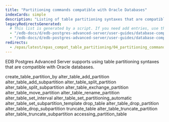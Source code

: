 ```yaml
---
title: "Partitioning commands compatible with Oracle Databases"
indexCards: simple
description: "Listing of table partitioning syntaxes that are compatible with Oracle databases"
legacyRedirectsGenerated:
  # This list is generated by a script. If you need add entries, use the `legacyRedirects` key.
  - "/edb-docs/d/edb-postgres-advanced-server/user-guides/database-compatibility-for-oracle-developers-guide/9.6/Database_Compatibility_for_Oracle_Developers_Guide_v9.6.1.104.html"
  - "/edb-docs/d/edb-postgres-advanced-server/user-guides/database-compatibility-for-oracle-developers-guide/9.5/Database_Compatibility_for_Oracle_Developers_Guide.1.329.html"
redirects:
  - /epas/latest/epas_compat_table_partitioning/04_partitioning_commands_compatible_with_oracle_databases/ #generated for docs/epas/reorg-role-use-case-mode
---
```


<div id="partitioning_commands_compatible_with_oracle_databases" class="registered_link"></div>

EDB Postgres Advanced Server supports using table partitioning syntaxes that are compatible with Oracle databases. 

<div class="toctree" maxdepth="4">

create_table_partition_by alter_table_add_partition alter_table_add_subpartition alter_table_split_partition alter_table_split_subpartition alter_table_exchange_partition alter_table_move_partition alter_table_rename_partition alter_table_set_interval alter_table_set_partitioning_automatic alter_table_set_subpartition_template drop_table alter_table_drop_partition alter_table_drop_subpartition truncate_table alter_table_truncate_partition alter_table_truncate_subpartition accessing_partition_table

</div>
